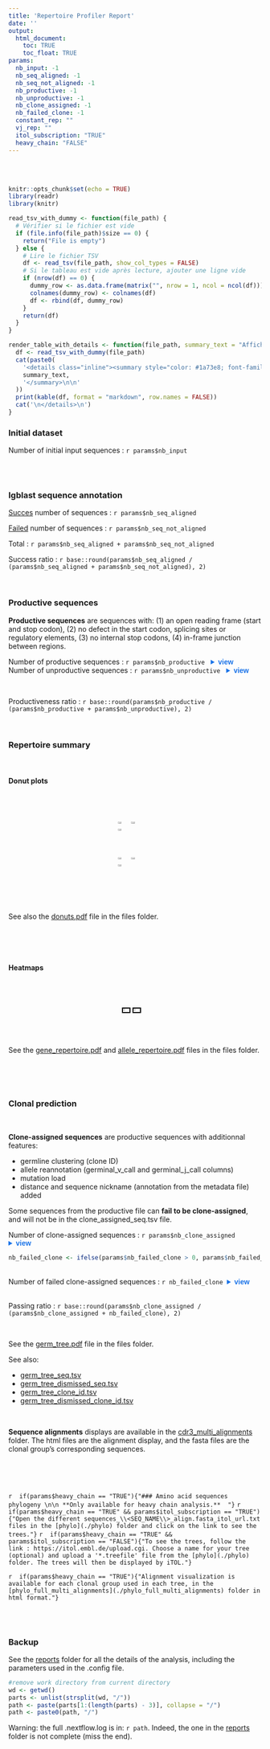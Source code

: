 ```yaml
---
title: 'Repertoire Profiler Report'
date: ''
output:
  html_document:
    toc: TRUE
    toc_float: TRUE
params:
  nb_input: -1
  nb_seq_aligned: -1
  nb_seq_not_aligned: -1
  nb_productive: -1
  nb_unproductive: -1
  nb_clone_assigned: -1
  nb_failed_clone: -1
  constant_rep: ""
  vj_rep: ""
  itol_subscription: "TRUE"
  heavy_chain: "FALSE"
---
```


\n\n<br /><br />\n\n




[comment]: <> (The following script is used to be able to zoom on images)

```r
knitr::opts_chunk$set(echo = TRUE)
library(readr)
library(knitr)

read_tsv_with_dummy <- function(file_path) {
  # Vérifier si le fichier est vide
  if (file.info(file_path)$size == 0) {
    return("File is empty")
  } else {
    # Lire le fichier TSV
    df <- read_tsv(file_path, show_col_types = FALSE)
    # Si le tableau est vide après lecture, ajouter une ligne vide
    if (nrow(df) == 0) {
      dummy_row <- as.data.frame(matrix("", nrow = 1, ncol = ncol(df)))
      colnames(dummy_row) <- colnames(df)
      df <- rbind(df, dummy_row)
    }
    return(df)
  }
}

render_table_with_details <- function(file_path, summary_text = "Afficher la table") {
  df <- read_tsv_with_dummy(file_path)
  cat(paste0(
    '<details class="inline"><summary style="color: #1a73e8; font-family: Arial, sans-serif; font-size: 1em; font-weight: bold;">',
    summary_text,
    '</summary>\n\n'
  ))
  print(kable(df, format = "markdown", row.names = FALSE))
  cat('\n</details>\n')
}
```

<script>
  function toggleFullscreen(img) {
    if (img.classList.contains('fullscreen')) {
      img.classList.remove('fullscreen');
    } else {
      document.querySelectorAll('.fullscreen').forEach(el => el.classList.remove('fullscreen'));
      img.classList.add('fullscreen');
    }
  }
</script>
<head>
    <meta charset="UTF-8">
    <meta name="viewport" content="width=device-width, initial-scale=1.0">
    <title>Images cliquables</title>
    <style>
        .image-container {
            display: flex;
            justify-content: space-around;
            gap: 10px;
        }
        .image-container img {
            width: 33%;
            cursor: pointer;
            transition: transform 0.3s ease;
        }
        .fullscreen {
            position: fixed;
            top: 0;
            left: 0;
            width: 100vw !important;
            height: 100vh !important;
            object-fit: contain;
            background: rgba(0, 0, 0, 0.9);
            z-index: 1000;
            transform: scale(1);
        }
    </style>
</head>

[comment]: <> (End of script to zoom on images)

<style>
details.inline {display:inline-block;}
</style>



### Initial dataset

Number of initial input sequences : ```r params$nb_input```

<br><br>

### Igblast sequence annotation


[Succes](files/igblast_aligned_seq_name.tsv) number of sequences : ```r params$nb_seq_aligned```

[Failed](files/igblast_unaligned_seq_name.tsv) number of sequences : ```r params$nb_seq_not_aligned```

Total : ```r params$nb_seq_aligned + params$nb_seq_not_aligned```

Success ratio : ```r base::round(params$nb_seq_aligned / (params$nb_seq_aligned + params$nb_seq_not_aligned), 2)```



<br>

### Productive sequences

**Productive sequences** are sequences with: (1) an open reading frame (start and stop codon), (2) no defect in the start codon, splicing sites or regulatory elements, (3) no internal stop codons, (4) in-frame junction between regions. <br>


Number of productive sequences : ```r params$nb_productive``` &nbsp; <details class="inline"><summary style="color: #1a73e8; font-family: Arial, sans-serif; font-size: 1em; font-weight: bold;">view</summary>
```r
df_productive <- read_tsv_with_dummy("files/productive_seq.tsv")
kable(df_productive, format = "markdown", row.names = FALSE)
```
</details>
<br>
Number of unproductive sequences : ```r params$nb_unproductive``` &nbsp; <details class="inline"><summary style="color: #1a73e8; font-family: Arial, sans-serif; font-size: 1em; font-weight: bold;">view</summary>
```r
df_productive <- read_tsv_with_dummy("files/unproductive_seq.tsv")
kable(df_productive, format = "markdown", row.names = FALSE)
```
</details>
<br>


Productiveness ratio : ```r base::round(params$nb_productive / (params$nb_productive + params$nb_unproductive), 2)```

<br>


### Repertoire summary

<br>

#### Donut plots

<br>


<div class="image-container">
  <img src="png/vj_gene_all_donutchart.png" onclick="toggleFullscreen(this)" />
  <img src="png/vj_gene_annotated_donutchart.png" onclick="toggleFullscreen(this)" />
  <img src="png/vj_gene_tree_donutchart.png" onclick="toggleFullscreen(this)" />
</div>
<div class="image-container">
  <img src="png/c_gene_all_donutchart.png" onclick="toggleFullscreen(this)" />
  <img src="png/c_gene_annotated_donutchart.png" onclick="toggleFullscreen(this)" />
  <img src="png/c_gene_tree_donutchart.png" onclick="toggleFullscreen(this)" />
</div>

<br><br>

See also the [donuts.pdf](files/donuts.pdf) file in the files folder.

<br><br><br>

#### Heatmaps

<br>

<div class="image-container"> 
  <img src="png/`r params$constant_rep`" onclick="toggleFullscreen(this)" style="border: 2px solid black; width: 25%;"/> 
  <img src="png/`r params$vj_rep`" onclick="toggleFullscreen(this)" style="border: 2px solid black; width: 25%"/> 
</div>

<br />

See the [gene_repertoire.pdf](files/gene_repertoire.pdf) and [allele_repertoire.pdf](files/allele_repertoire.pdf) files in the files folder.

<br><br><br>

###  Clonal prediction 

<br>

**Clone-assigned sequences** are productive sequences with additionnal features:<br /><ul><li>germline clustering (clone ID)<br /></li><li>allele reannotation (germinal_v_call and germinal_j_call columns)<br /></li><li>mutation load<br /></li><li>distance and sequence nickname (annotation from the metadata file) added<br></ul>

Some sequences from the productive file can **fail to be clone-assigned**, and will not be in the clone_assigned_seq.tsv file. 

Number of clone-assigned sequences : ```r params$nb_clone_assigned```&nbsp; <details class="inline"><summary style="color: #1a73e8; font-family: Arial, sans-serif; font-size: 1em; font-weight: bold;">view</summary>
```r
df_productive <- read_tsv_with_dummy("files/clone_assigned_seq.tsv")
kable(df_productive, format = "markdown", row.names = FALSE)
```
</details>
```r
nb_failed_clone <- ifelse(params$nb_failed_clone > 0, params$nb_failed_clone, 0)
```
<br>
Number of failed clone-assigned sequences : ```r nb_failed_clone```&nbsp; <details class="inline"><summary style="color: #1a73e8; font-family: Arial, sans-serif; font-size: 1em; font-weight: bold;">view</summary>
```r
df_productive <- read_tsv_with_dummy("files/non_clone_assigned_sequence.tsv")
kable(df_productive, format = "markdown", row.names = FALSE)
```
</details>
<br>
Passing ratio : ```r base::round(params$nb_clone_assigned / (params$nb_clone_assigned + nb_failed_clone), 2)```

<br>

See the [germ_tree.pdf](files/germ_tree.pdf) file in the files folder.
<br>

See also:<br /><ul><li>[germ_tree_seq.tsv](files/germ_tree_seq.tsv)<br /></li><li>[germ_tree_dismissed_seq.tsv](files/germ_tree_dismissed_seq.tsv)<br /></li><li>[germ_tree_clone_id.tsv](files/germ_tree_clone_id.tsv)<br /></li><li>[germ_tree_dismissed_clone_id.tsv](files/germ_tree_dismissed_clone_id.tsv)</li></ul>


<br>

**Sequence alignments** displays are available in the [cdr3_multi_alignments](./cdr3_multi_alignments) folder. The html files are the alignment display, and the fasta files are the clonal group's corresponding sequences.


<br><br><br>

`r  if(params$heavy_chain == "TRUE"){"### Amino acid sequences phylogeny \n\n **Only available for heavy chain analysis.**  "}`
`r  if(params$heavy_chain == "TRUE" && params$itol_subscription == "TRUE"){"Open the different sequences_\\<SEQ_NAME\\>_align.fasta_itol_url.txt files in the [phylo](./phylo) folder and click on the link to see the trees."}`
`r  if(params$heavy_chain == "TRUE" && params$itol_subscription == "FALSE"){"To see the trees, follow the link : https://itol.embl.de/upload.cgi. Choose a name for your tree (optional) and upload a '*.treefile' file from the [phylo](./phylo) folder. The trees will then be displayed by iTOL."}`
<br>

`r  if(params$heavy_chain == "TRUE"){"Alignment visualization is available for each clonal group used in each tree, in the [phylo_full_multi_alignments](./phylo_full_multi_alignments) folder in html format."}`



<br><br>

###  Backup


See the [reports](./reports) folder for all the details of the analysis, including the parameters used in the .config file.
```r
#remove work directory from current directory
wd <- getwd()
parts <- unlist(strsplit(wd, "/"))
path <- paste(parts[1:(length(parts) - 3)], collapse = "/")
path <- paste0(path, "/")
```
Warning: the full .nextflow.log is in: ```r path```. Indeed, the one in the [reports](./reports) folder is not complete (miss the end).


<br /><br />

<style>
  #TOC { max-width: 200px !important;}
  /* .tocify-item { font-size: 100% !important; } */
</style>

<style> 
  body .container, body .container-fluid { max-width: 90% !important; width: 100% !important; margin: 0 auto;  } 
</style>

<style>
  .toc-content.col-xs-12.col-sm-8.col-md-9 { margin-left: 10px !important; padding-left: 0 !important; } 
</style>

<style> /* Force a fixated width, float left and add space on the right */ .col-xs-12.col-sm-4.col-md-3 { width: 250px !important; float: left; margin-right: 20px; /* reduce interior margin */ padding: 5px; } </style>
